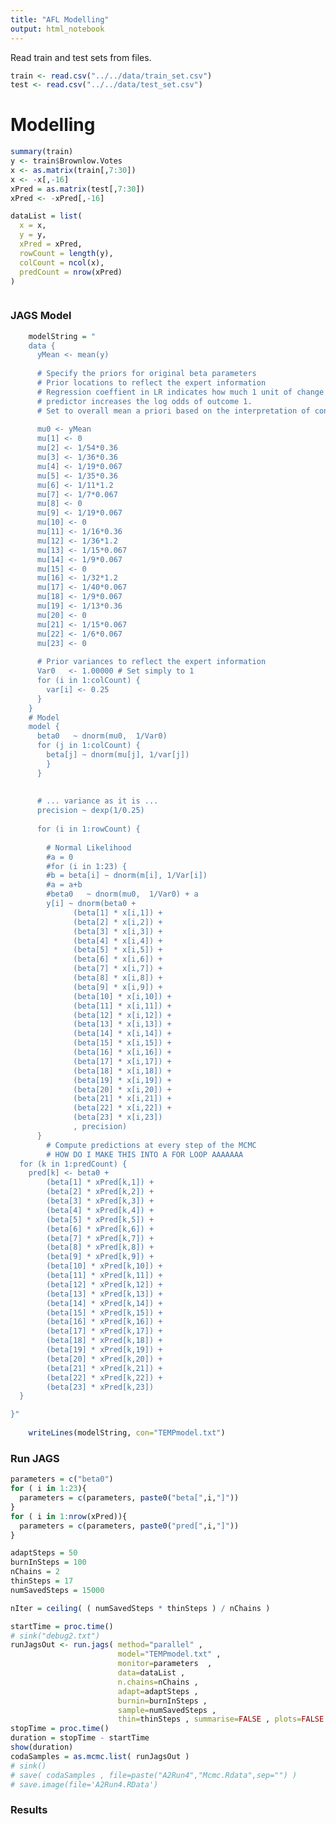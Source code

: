 ```yaml
---
title: "AFL Modelling"
output: html_notebook
---
```


Read train and test sets from files.
```r
train <- read.csv("../../data/train_set.csv")
test <- read.csv("../../data/test_set.csv")


```

# Modelling

```r
summary(train)
y <- train$Brownlow.Votes
x <- as.matrix(train[,7:30])
x <- -x[,-16]
xPred = as.matrix(test[,7:30])
xPred <- -xPred[,-16]

dataList = list(
  x = x,
  y = y,
  xPred = xPred,
  rowCount = length(y),
  colCount = ncol(x), 
  predCount = nrow(xPred)
)



```



### JAGS Model
```r
	modelString = "
	data {
	  yMean <- mean(y)
	 
	  # Specify the priors for original beta parameters
	  # Prior locations to reflect the expert information
	  # Regression coeffient in LR indicates how much 1 unit of change of the 
	  # predictor increases the log odds of outcome 1.
	  # Set to overall mean a priori based on the interpretation of constant term in regression
	  
	  mu0 <- yMean 
	  mu[1] <- 0
	  mu[2] <- 1/54*0.36
	  mu[3] <- 1/36*0.36
	  mu[4] <- 1/19*0.067
	  mu[5] <- 1/35*0.36
	  mu[6] <- 1/11*1.2
	  mu[7] <- 1/7*0.067
	  mu[8] <- 0
	  mu[9] <- 1/19*0.067
	  mu[10] <- 0
	  mu[11] <- 1/16*0.36
	  mu[12] <- 1/36*1.2
	  mu[13] <- 1/15*0.067
	  mu[14] <- 1/9*0.067
	  mu[15] <- 0
	  mu[16] <- 1/32*1.2
	  mu[17] <- 1/40*0.067
	  mu[18] <- 1/9*0.067
	  mu[19] <- 1/13*0.36
	  mu[20] <- 0
	  mu[21] <- 1/15*0.067
	  mu[22] <- 1/6*0.067
	  mu[23] <- 0
	  
	  # Prior variances to reflect the expert information
	  Var0   <- 1.00000 # Set simply to 1
	  for (i in 1:colCount) {
	    var[i] <- 0.25
	  }  
	}
	# Model
	model {
	  beta0   ~ dnorm(mu0,  1/Var0)
	  for (j in 1:colCount) {
	    beta[j] ~ dnorm(mu[j], 1/var[j])
	    }
	  }
	  
	  
	  # ... variance as it is ...
	  precision ~ dexp(1/0.25) 
	  
	  for (i in 1:rowCount) {
	  
	    # Normal Likelihood
	    #a = 0
	    #for (i in 1:23) {
	    #b = beta[i] ~ dnorm(m[i], 1/Var[i])
	    #a = a+b
	    #beta0   ~ dnorm(mu0,  1/Var0) + a 
	    y[i] ~ dnorm(beta0 + 
	          (beta[1] * x[i,1]) +
	          (beta[2] * x[i,2]) +
	          (beta[3] * x[i,3]) +
	          (beta[4] * x[i,4]) +
	          (beta[5] * x[i,5]) +
	          (beta[6] * x[i,6]) +
	          (beta[7] * x[i,7]) +
	          (beta[8] * x[i,8]) +
	          (beta[9] * x[i,9]) +
	          (beta[10] * x[i,10]) +
	          (beta[11] * x[i,11]) +
	          (beta[12] * x[i,12]) +
	          (beta[13] * x[i,13]) +
	          (beta[14] * x[i,14]) +
	          (beta[15] * x[i,15]) +
	          (beta[16] * x[i,16]) +
	          (beta[17] * x[i,17]) +
	          (beta[18] * x[i,18]) +
	          (beta[19] * x[i,19]) +
	          (beta[20] * x[i,20]) +
	          (beta[21] * x[i,21]) +
	          (beta[22] * x[i,22]) +
	          (beta[23] * x[i,23])
	          , precision)
	  }
	    # Compute predictions at every step of the MCMC
	    # HOW DO I MAKE THIS INTO A FOR LOOP AAAAAAA
  for (k in 1:predCount) {
    pred[k] <- beta0 + 
        (beta[1] * xPred[k,1]) + 
        (beta[2] * xPred[k,2]) + 
        (beta[3] * xPred[k,3]) + 
        (beta[4] * xPred[k,4]) +
        (beta[5] * xPred[k,5]) +
        (beta[6] * xPred[k,6]) + 
        (beta[7] * xPred[k,7]) + 
        (beta[8] * xPred[k,8]) + 
        (beta[9] * xPred[k,9]) +
        (beta[10] * xPred[k,10]) +
        (beta[11] * xPred[k,11]) + 
        (beta[12] * xPred[k,12]) + 
        (beta[13] * xPred[k,13]) + 
        (beta[14] * xPred[k,14]) +
        (beta[15] * xPred[k,15]) +
        (beta[16] * xPred[k,16]) +
        (beta[17] * xPred[k,17]) +
        (beta[18] * xPred[k,18]) +
        (beta[19] * xPred[k,19]) +
        (beta[20] * xPred[k,20]) +
        (beta[21] * xPred[k,21]) +
        (beta[22] * xPred[k,22]) +
        (beta[23] * xPred[k,23]) 
  }

}"
	
	writeLines(modelString, con="TEMPmodel.txt")
```
### Run JAGS
```r

parameters = c("beta0")
for ( i in 1:23){
  parameters = c(parameters, paste0("beta[",i,"]"))
}
for ( i in 1:nrow(xPred)){
  parameters = c(parameters, paste0("pred[",i,"]"))
}

adaptSteps = 50
burnInSteps = 100
nChains = 2
thinSteps = 17
numSavedSteps = 15000

nIter = ceiling( ( numSavedSteps * thinSteps ) / nChains )

startTime = proc.time()
# sink("debug2.txt")
runJagsOut <- run.jags( method="parallel" ,
                        model="TEMPmodel.txt" ,
                        monitor=parameters  ,
                        data=dataList ,
                        n.chains=nChains ,
                        adapt=adaptSteps ,
                        burnin=burnInSteps ,
                        sample=numSavedSteps ,
                        thin=thinSteps , summarise=FALSE , plots=FALSE )
stopTime = proc.time()
duration = stopTime - startTime
show(duration)
codaSamples = as.mcmc.list( runJagsOut )
# sink()
# save( codaSamples , file=paste("A2Run4","Mcmc.Rdata",sep="") )
# save.image(file='A2Run4.RData')
```

### Results
